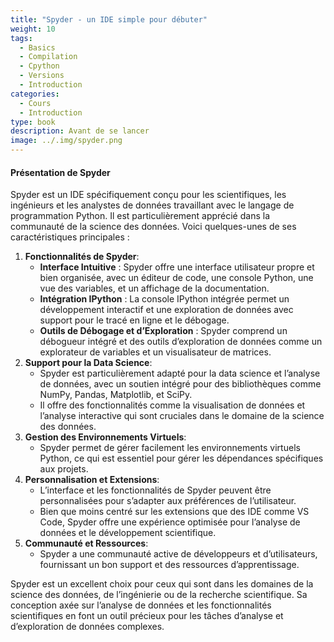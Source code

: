 ```yaml
---
title: "Spyder - un IDE simple pour débuter"
weight: 10
tags:
  - Basics
  - Compilation
  - Cpython
  - Versions
  - Introduction
categories:
  - Cours
  - Introduction
type: book
description: Avant de se lancer
image: ../.img/spyder.png
---
```


#### Présentation de Spyder

Spyder est un IDE spécifiquement conçu pour les scientifiques, les ingénieurs et les analystes de données travaillant avec le langage de programmation Python. Il est particulièrement apprécié dans la communauté de la science des données. Voici quelques-unes de ses caractéristiques principales :

1. **Fonctionnalités de Spyder**:
   - **Interface Intuitive** : Spyder offre une interface utilisateur propre et bien organisée, avec un éditeur de code, une console Python, une vue des variables, et un affichage de la documentation.
   - **Intégration IPython** : La console IPython intégrée permet un développement interactif et une exploration de données avec support pour le tracé en ligne et le débogage.
   - **Outils de Débogage et d'Exploration** : Spyder comprend un débogueur intégré et des outils d'exploration de données comme un explorateur de variables et un visualisateur de matrices.

2. **Support pour la Data Science**:
   - Spyder est particulièrement adapté pour la data science et l'analyse de données, avec un soutien intégré pour des bibliothèques comme NumPy, Pandas, Matplotlib, et SciPy.
   - Il offre des fonctionnalités comme la visualisation de données et l'analyse interactive qui sont cruciales dans le domaine de la science des données.

3. **Gestion des Environnements Virtuels**:
   - Spyder permet de gérer facilement les environnements virtuels Python, ce qui est essentiel pour gérer les dépendances spécifiques aux projets.

4. **Personnalisation et Extensions**:
   - L'interface et les fonctionnalités de Spyder peuvent être personnalisées pour s'adapter aux préférences de l'utilisateur.
   - Bien que moins centré sur les extensions que des IDE comme VS Code, Spyder offre une expérience optimisée pour l'analyse de données et le développement scientifique.

5. **Communauté et Ressources**:
   - Spyder a une communauté active de développeurs et d'utilisateurs, fournissant un bon support et des ressources d'apprentissage.

Spyder est un excellent choix pour ceux qui sont dans les domaines de la science des données, de l'ingénierie ou de la recherche scientifique. Sa conception axée sur l'analyse de données et les fonctionnalités scientifiques en font un outil précieux pour les tâches d'analyse et d'exploration de données complexes.
